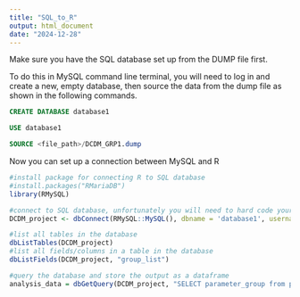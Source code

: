 ```yaml
---
title: "SQL_to_R"
output: html_document
date: "2024-12-28"
---
```


Make sure you have the SQL database set up from the DUMP file first.

To do this in MySQL command line terminal, you will need to log in and create a new, empty database, then source the data from the dump file as shown in the following commands.

```sql
CREATE DATABASE database1

USE database1

SOURCE <file_path>/DCDM_GRP1.dump
```

Now you can set up a connection between MySQL and R

```r
#install package for connecting R to SQL database
#install.packages("RMariaDB")
library(RMySQL)

#connect to SQL database, unfortunately you will need to hard code your login details
DCDM_project <- dbConnect(RMySQL::MySQL(), dbname = 'database1', username = 'your_username', password = 'your_password')

#list all tables in the database
dbListTables(DCDM_project)
#list all fields/columns in a table in the database
dbListFields(DCDM_project, "group_list")

#query the database and store the output as a dataframe
analysis_data = dbGetQuery(DCDM_project, "SELECT parameter_group from parameter")

```
